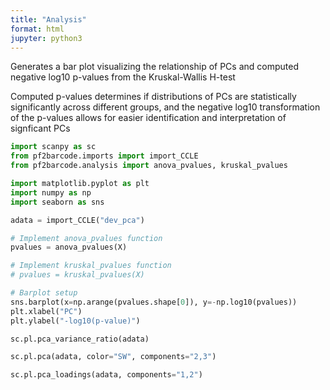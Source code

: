 ```yaml
---
title: "Analysis"
format: html
jupyter: python3
---
```


Generates a bar plot visualizing the relationship of PCs and computed
negative log10 p-values from the Kruskal-Wallis H-test

Computed p-values determines if distributions of PCs are statistically
significantly across different groups, and the negative log10 transformation
of the p-values allows for easier identification and interpretation of signficant PCs

```python
import scanpy as sc
from pf2barcode.imports import import_CCLE
from pf2barcode.analysis import anova_pvalues, kruskal_pvalues

import matplotlib.pyplot as plt
import numpy as np
import seaborn as sns

adata = import_CCLE("dev_pca")

# Implement anova_pvalues function
pvalues = anova_pvalues(X)

# Implement kruskal_pvalues function
# pvalues = kruskal_pvalues(X)
```

```python
# Barplot setup
sns.barplot(x=np.arange(pvalues.shape[0]), y=-np.log10(pvalues))
plt.xlabel("PC")
plt.ylabel("-log10(p-value)")
```

```python
sc.pl.pca_variance_ratio(adata)
```


```python
sc.pl.pca(adata, color="SW", components="2,3")
```


```python
sc.pl.pca_loadings(adata, components="1,2")
```

